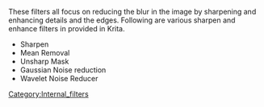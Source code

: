 These filters all focus on reducing the blur in the image by sharpening and enhancing details and the edges. Following are various sharpen and enhance filters in provided in Krita.
* Sharpen
* Mean Removal
* Unsharp Mask
* Gaussian Noise reduction
* Wavelet Noise Reducer

[[Category:Internal_filters]]
